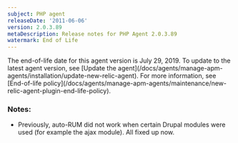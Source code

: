 ```yaml
---
subject: PHP agent
releaseDate: '2011-06-06'
version: 2.0.3.89
metaDescription: Release notes for PHP Agent 2.0.3.89
watermark: End of Life
---
```


<Callout variant="important">
  The end-of-life date for this agent version is July 29, 2019. To update to the latest agent version, see [Update the agent](/docs/agents/manage-apm-agents/installation/update-new-relic-agent). For more information, see [End-of-life policy](/docs/agents/manage-apm-agents/maintenance/new-relic-agent-plugin-end-life-policy).
</Callout>

### Notes:

* Previously, auto-RUM did not work when certain Drupal modules were used (for example the ajax module). All fixed up now.
